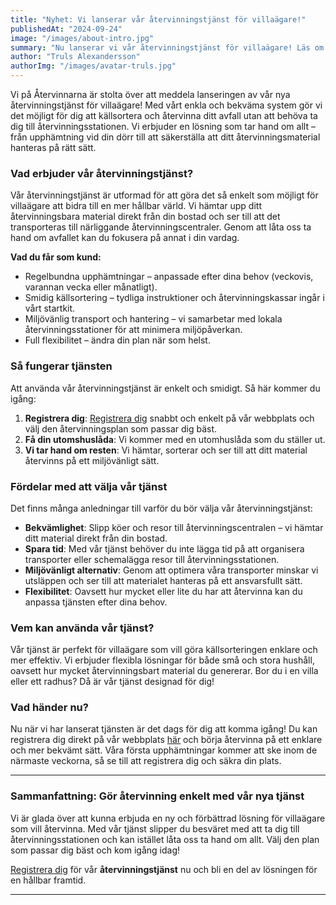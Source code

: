 ```yaml
---
title: "Nyhet: Vi lanserar vår återvinningstjänst för villaägare!"
publishedAt: "2024-09-24"
image: "/images/about-intro.jpg"
summary: "Nu lanserar vi vår återvinningstjänst för villaägare! Läs om hur vi gör det enklare än någonsin att återvinna och bidra till en hållbar framtid."
author: "Truls Alexandersson"
authorImg: "/images/avatar-truls.jpg"
---
```


Vi på Återvinnarna är stolta över att meddela lanseringen av vår nya återvinningstjänst för villaägare! Med vårt enkla och bekväma system gör vi det möjligt för dig att källsortera och återvinna ditt avfall utan att behöva ta dig till återvinningsstationen. Vi erbjuder en lösning som tar hand om allt – från upphämtning vid din dörr till att säkerställa att ditt återvinningsmaterial hanteras på rätt sätt.

### Vad erbjuder vår återvinningstjänst?

Vår återvinningstjänst är utformad för att göra det så enkelt som möjligt för villaägare att bidra till en mer hållbar värld. Vi hämtar upp ditt återvinningsbara material direkt från din bostad och ser till att det transporteras till närliggande återvinningscentraler. Genom att låta oss ta hand om avfallet kan du fokusera på annat i din vardag.

**Vad du får som kund:**

- Regelbundna upphämtningar – anpassade efter dina behov (veckovis, varannan vecka eller månatligt).
- Smidig källsortering – tydliga instruktioner och återvinningskassar ingår i vårt startkit.
- Miljövänlig transport och hantering – vi samarbetar med lokala återvinningsstationer för att minimera miljöpåverkan.
- Full flexibilitet – ändra din plan när som helst.

### Så fungerar tjänsten

Att använda vår återvinningstjänst är enkelt och smidigt. Så här kommer du igång:

1. **Registrera dig**: [Registrera dig](/request) snabbt och enkelt på vår webbplats och välj den återvinningsplan som passar dig bäst.
2. **Få din utomshuslåda**: Vi kommer med en utomhuslåda som du ställer ut.
3. **Vi tar hand om resten**: Vi hämtar, sorterar och ser till att ditt material återvinns på ett miljövänligt sätt.

### Fördelar med att välja vår tjänst

Det finns många anledningar till varför du bör välja vår återvinningstjänst:

- **Bekvämlighet**: Slipp köer och resor till återvinningscentralen – vi hämtar ditt material direkt från din bostad.
- **Spara tid**: Med vår tjänst behöver du inte lägga tid på att organisera transporter eller schemalägga resor till återvinningsstationen.
- **Miljövänligt alternativ**: Genom att optimera våra transporter minskar vi utsläppen och ser till att materialet hanteras på ett ansvarsfullt sätt.
- **Flexibilitet**: Oavsett hur mycket eller lite du har att återvinna kan du anpassa tjänsten efter dina behov.

### Vem kan använda vår tjänst?

Vår tjänst är perfekt för villaägare som vill göra källsorteringen enklare och mer effektiv. Vi erbjuder flexibla lösningar för både små och stora hushåll, oavsett hur mycket återvinningsbart material du genererar. Bor du i en villa eller ett radhus? Då är vår tjänst designad för dig!

### Vad händer nu?

Nu när vi har lanserat tjänsten är det dags för dig att komma igång! Du kan registrera dig direkt på vår webbplats [här](/request) och börja återvinna på ett enklare och mer bekvämt sätt. Våra första upphämtningar kommer att ske inom de närmaste veckorna, så se till att registrera dig och säkra din plats.

---

### Sammanfattning: Gör återvinning enkelt med vår nya tjänst

Vi är glada över att kunna erbjuda en ny och förbättrad lösning för villaägare som vill återvinna. Med vår tjänst slipper du besväret med att ta dig till återvinningsstationen och kan istället låta oss ta hand om allt. Välj den plan som passar dig bäst och kom igång idag!

[Registrera dig](/request) för vår **återvinningstjänst** nu och bli en del av lösningen för en hållbar framtid.

---
